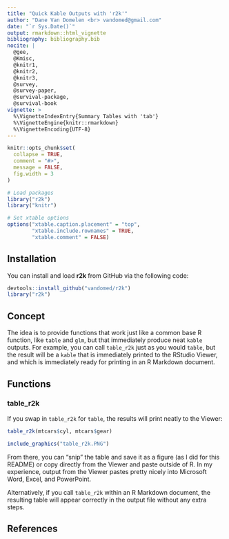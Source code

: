 ```yaml
---
title: "Quick Kable Outputs with 'r2k'"
author: "Dane Van Domelen <br> vandomed@gmail.com"
date: "`r Sys.Date()`"
output: rmarkdown::html_vignette
bibliography: bibliography.bib
nocite: | 
  @gee, 
  @Kmisc, 
  @knitr1,
  @knitr2,
  @knitr3,
  @survey, 
  @survey-paper, 
  @survival-package, 
  @survival-book
vignette: >
  %\VignetteIndexEntry{Summary Tables with 'tab'}
  %\VignetteEngine{knitr::rmarkdown}
  %\VignetteEncoding{UTF-8}
---
```


```r
knitr::opts_chunk$set(
  collapse = TRUE,
  comment = "#>", 
  message = FALSE, 
  fig.width = 3
)

# Load packages
library("r2k")
library("knitr")

# Set xtable options
options("xtable.caption.placement" = "top", 
        "xtable.include.rownames" = TRUE, 
        "xtable.comment" = FALSE)
```


## Installation

You can install and load **r2k** from GitHub via the following code:

```r
devtools::install_github("vandomed/r2k")
library("r2k")
```


## Concept

The idea is to provide functions that work just like a common base R function, like `table` and `glm`, but that immediately produce neat `kable` outputs. For example, you can call `table_r2k` just as you would `table`, but the result will be a `kable` that is immediately printed to the RStudio Viewer, and which is immediately ready for printing in an R Markdown document.


## Functions

### table_r2k

If you swap in `table_r2k` for `table`, the results will print neatly to the Viewer:

```r
table_r2k(mtcars$cyl, mtcars$gear)
```

```r
include_graphics("table_r2k.PNG")
```

From there, you can "snip" the table and save it as a figure (as I did for this README) or copy directly from the Viewer and paste outside of R. In my experience, output from the Viewer pastes pretty nicely into Microsoft Word, Excel, and PowerPoint. 

Alternatively, if you call `table_r2k` within an R Markdown document, the resulting table will appear correctly in the output file without any extra steps.


## References
